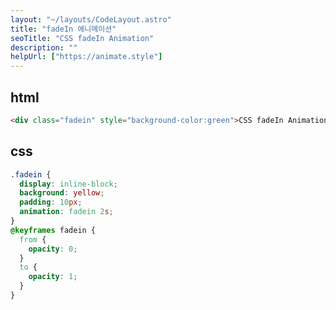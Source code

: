 ```yaml
---
layout: "~/layouts/CodeLayout.astro"
title: "fadeIn 에니메이션"
seoTitle: "CSS fadeIn Animation"
description: ""
helpUrl: ["https://animate.style"]
---
```


## html

```html
<div class="fadein" style="background-color:green">CSS fadeIn Animation</div>
```

## css

```css
.fadein {
  display: inline-block;
  background: yellow;
  padding: 10px;
  animation: fadein 2s;
}
@keyframes fadein {
  from {
    opacity: 0;
  }
  to {
    opacity: 1;
  }
}
```
